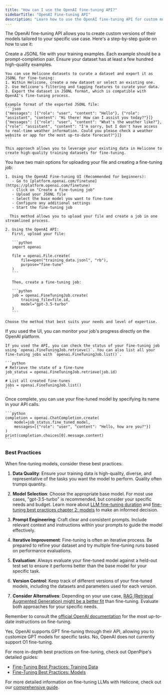 ```yaml
---
title: "How can I use the OpenAI fine-tuning API?"
sidebarTitle: "OpenAI Fine-tuning API"
description: "Learn how to use the OpenAI fine-tuning API for custom model versions"
---
```


The OpenAI fine-tuning API allows you to create custom versions of their models tailored to your specific use case. Here's a step-by-step guide on how to use it:

<Steps>
  <Step title="Prepare your training data">
    Create a JSONL file with your training examples. Each example should be a prompt-completion pair. Ensure your dataset has at least a few hundred high-quality examples.

    You can use Helicone datasets to curate a dataset and export it as JSONL for fine-tuning:
    1. Within Helicone, create a new dataset or select an existing one.
    2. Use Helicone's filtering and tagging features to curate your data.
    3. Export the dataset in JSONL format, which is compatible with OpenAI's fine-tuning process.

    Example format of the exported JSONL file:
    ```json
    {"messages": [{"role": "user", "content": "Hello"}, {"role": "assistant", "content": "Hi there! How can I assist you today?"}]}
    {"messages": [{"role": "user", "content": "What's the weather like?"}, {"role": "assistant", "content": "I'm sorry, but I don't have access to real-time weather information. Could you please check a weather website or app for the most up-to-date forecast?"}]}
    ```

    This approach allows you to leverage your existing data in Helicone to create high-quality training datasets for fine-tuning.

  </Step>

  <Step title="Upload the file and create a fine-tuning job">
    You have two main options for uploading your file and creating a fine-tuning job:

    1. Using the OpenAI Fine-tuning UI (Recommended for beginners):
       - Go to [platform.openai.com/finetune](https://platform.openai.com/finetune)
       - Click on "Create a fine-tuning job"
       - Upload your JSONL file
       - Select the base model you want to fine-tune
       - Configure any additional settings
       - Start the fine-tuning job

      This method allows you to upload your file and create a job in one streamlined process.

    2. Using the OpenAI API:
       First, upload your file:

       ```python
       import openai

       file = openai.File.create(
           file=open("training_data.jsonl", "rb"),
           purpose="fine-tune"
       )
       ```

       Then, create a fine-tuning job:

       ```python
       job = openai.FineTuningJob.create(
           training_file=file.id,
           model="gpt-3.5-turbo"
       )
       ```

    Choose the method that best suits your needs and level of expertise.

  </Step>

  <Step title="Monitor the job">
    If you used the UI, you can monitor your job's progress directly on the OpenAI platform.

    If you used the API, you can check the status of your fine-tuning job using `openai.FineTuningJob.retrieve()`. You can also list all your fine-tuning jobs with `openai.FineTuningJob.list()`.

    ```python
    # Retrieve the state of a fine-tune
    job_status = openai.FineTuningJob.retrieve(job.id)

    # List all created fine-tunes
    jobs = openai.FineTuningJob.list()
    ```

  </Step>

  <Step title="Use the fine-tuned model">
    Once complete, you can use your fine-tuned model by specifying its name in your API calls.

    ```python
    completion = openai.ChatCompletion.create(
        model=job_status.fine_tuned_model,
        messages=[{"role": "user", "content": "Hello, how are you?"}]
    )
    print(completion.choices[0].message.content)
    ```

  </Step>
</Steps>

### Best Practices

When fine-tuning models, consider these best practices:

1. **Data Quality**: Ensure your training data is high-quality, diverse, and representative of the tasks you want the model to perform. Quality often trumps quantity.

2. **Model Selection**: Choose the appropriate base model. For most use cases, "gpt-3.5-turbo" is recommended, but consider your specific needs and budget. Learn more about [LLM fine-tuning duration](/faq/llm-fine-tuning-time) and [fine-tuning best practices chapter 2: models](https://openpipe.ai/blog/fine-tuning-best-practices-chapter-2-models) to make an informed decision.

3. **Prompt Engineering**: Craft clear and consistent prompts. Include relevant context and instructions within your prompts to guide the model effectively.

4. **Iterative Improvement**: Fine-tuning is often an iterative process. Be prepared to refine your dataset and try multiple fine-tuning runs based on performance evaluations.

5. **Evaluation**: Always evaluate your fine-tuned model against a held-out test set to ensure it performs better than the base model for your specific task.

6. **Version Control**: Keep track of different versions of your fine-tuned models, including the datasets and parameters used for each version.

7. **Consider Alternatives**: Depending on your use case, [RAG (Retrieval Augmented Generation) might be a better fit](/faq/rag-vs-fine-tuning) than fine-tuning. Evaluate both approaches for your specific needs.

Remember to consult the [official OpenAI documentation](https://platform.openai.com/docs/guides/fine-tuning) for the most up-to-date instructions on fine-tuning.

<AccordionGroup>
  <Accordion title="Does OpenAI support GPT fine-tuning?">
    Yes, OpenAI supports GPT fine-tuning through their API, allowing you to customize GPT models for specific tasks.
  </Accordion>

  <Accordion title="Does OpenAI support O1 fine-tuning?">
    No, OpenAI does not currently support O1 fine-tuning.
  </Accordion>
</AccordionGroup>

For more in-depth best practices on fine-tuning, check out OpenPipe's detailed guides:

- [Fine-Tuning Best Practices: Training Data](https://openpipe.ai/blog/fine-tuning-best-practices-series-introduction-and-chapter-1-training-data)
- [Fine-Tuning Best Practices: Models](https://openpipe.ai/blog/fine-tuning-best-practices-chapter-2-models)

For more detailed information on fine-tuning LLMs with Helicone, check out our [comprehensive guide](/guides/cookbooks/fine-tune).
